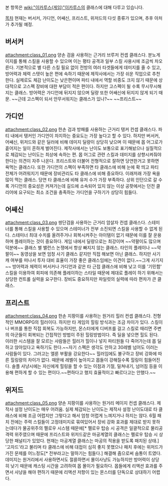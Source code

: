 본 항목은 [[wiki:"이카루스(게임)"이카루스]]의 클래스에 대해 다루고 있습니다.

[[목차]]
현재는 버서커, 가디언, 어쌔신, 프리스트, 위저드의 다섯 종류가 있으며, 추후 아처가 추가될 예정.


== 버서커 ==
attachment:class_01.png
양손 검을 사용하는 근거리 브루저 컨셉 클래스다. 분노게이지를 통해 스킬을 사용할 수 있으며 이는 평타 공격과 일부 스킬 사용시에 조금씩 차오른다. 기본적으로 별 다른 스킬 필요 없이 전방의 여러 타겟들에게 데미지를 줄 수 있고, 방어력과 체력 스탯이 높은 편에 속하기 때문에 제작사에서는 가장 쉬운 직업으로 추천한다. 실제로도 체감 난이도는 낮은편이며 파티 내에서 역할 비중도 크지 않기 때문에 상대적으로 고스펙 장비에 대한 부담이 적은 편이다. 하지만 고스펙이 될 수록 무시무시해지는 클래스. 방어력은 가디언에 뒤지지 않으며 딜량 또한 어쌔신에 뒤지지 않게 되기 때문. ~~근데 고스펙이 되서 안무서워지는 클래스가 있나?~~ ~~프리스트~~

== 가디언 ==
attachment:class_02.png
한손 검과 방패를 사용하는 근거리 탱커 컨셉 클래스다. 파티 내에서 탱커인 가디언이 차지하는 중요도는 가장 높다고 할 수 있다. 하지만 버서커, 어쌔신, 위저드와 같은 딜러에 비해 데미지 딜량이 상당히 낮으며 이 때문에 몹 어그로가 흩어지는 일이 흔하게 벌어진다. 제작사에서는 난이도 보통으로 표기해놨으나 실질적으로 체감되는 난이도는 최상에 속하는 편. 몹 어그로 관련 스킬과 데미지를 상향시켜줘야 한다는 의견이 자주 나온다. 프리스트와 더불어 전형적으로 잘하면 당연한거고 못하면 욕먹는 클래스다. 또한 가디언의 스펙이 부족하면 타 클래스에 비해 눈에 확 띄고 파티 전체가 어려워지기 때문에 장비관리도 타 클래스에 비해 중요하다. 이래저래 가장 욕을 많이 먹는 클래스. 당연 타 클래스에 비해 유저 수가 가장 부족하다. 상위 인던으로 갈 수록 가디언의 중요성은 커져가는데 길드에 소속되어 있지 않는 이상 공팟에서는 던전 클리어에 요구되는 최소 조건을 충족하는 가디언을 구하기가 상당히 힘들다.

== 어쌔신 ==
attachment:class_03.png
쌍단검을 사용하는 근거리 암살자 컨셉 클래스다. 스테미너를 통해 스킬을 사용할 수 있으며 스테미너가 전부 소진되면 스킬을 사용할 수 없게 된다. 스테미너 최대 수치를 올려주거나 회복시켜주는 아이템이 없기 때문에 이를 잘 운용하며 플레이하는 것이 중요하다. 게임 내에서 딜량으로는 최강이며 ~~약팔이도 많으며 덕분에~~ 클래스 별 밸런스 논쟁에서 항상 빠지지 않는 클래스. 타인의 플레이나 ~~약팔이~~ 동영상을 보면 엄청 사기 클래스 같지만 직접 해보면 아닌 클래스. 하지만 사기캐 여부를 떠나서 투자 대비 효율이 가장 좋은 클래스임에는 이견이 없다.~~그게 사기지~~ 방어력과 체력이 버서커나 가디언과 같은 타 근접 클래스에 비해 낮고 이를 '기민함' 스킬을 이용하여 회피에 의존해 플레이하는 스타일 때문에 제대로 플레이 하기 위해서는 상당한 컨트롤 실력을 요구한다. 장비도 중요하지만 파일럿의 실력에 따라 편차가 큰 클래스.

== 프리스트 ==
attachment:class_04.png
한손 지팡이를 사용하는 원거리 힐러 컨셉 클래스다. 전형적인 MMORPG의 힐러이다. 하지만 타 게임의 힐링 방식과는 조금 차이가 있다. 스킬이나 버프를 통한 직접 회복도 가능하지만, 몬스터에게 디버프를 걸고 스킬로 때리면 주변의 아군들이 회복되는 간접적인 방법이 주된 힐링방법이다. 즉 딜을 넣으면 힐도 된다. 이러한 시스템을 잘 모르는 사람들은 힐러가 힐이나 넣지 파티원들 다 죽어가는데 몹 딜하고 앉아있다고 욕하기도 한다.~~자기 스펙은 생각도 안하고 30레벨 넘어도 이러는 사람들이 있다. 그러고는 엘룬 부활을 강요한다~~ 힐러임에도 불구하고 장비 강화에 따른 힐링량의 차이가 없다. 때문에 레벨이 높아지고 몹들이 강해질수록 힐링이 힘들어진다. 솔플 사냥시에는 자신에게 힐링을 할 수 있는 이점과 기절, 밀쳐내기, 넘어짐 등을 이용해 편하게 할 수 있는 편이다.~~편하다고 했지 효율적이고 빠르다고는 안했다.~~

== 위저드 ==
attachment:class_05.png
양손 지팡이를 사용하는 원거리 메이지 컨셉 클래스다. 제작사 설정 난이도는 매우 어려움. 실제 체감되는 난이도는 제작사 설정 난이도대로 타 클래스에 비해 조금 어렵지만 그렇다고 해서 엄청 어렵게 느껴지거나 하지는 않다. 6월 패치 전에는 주력 스킬들이 고정데미지로 묶여있어서 장비 강화 효과를 제대로 받지 못하는데다가 물공위주의 펠로우 시스템 때문에[* 펠로우 탑승 시 공격은 일괄적으로 물리공격력 위주였으며 때문에 프리스트와 위저드같은 마공계열의 클래스는 펠로우 탑승 시 상당한 패널티가 있었다. 현재는 마공계열 클래스는 마공의 적용을 받도록 패치된 상태.] '고자드'라고 불리며 타 클래스에 비해 대접이 심히 좋지 못했으나 패치 후에는 위저드가 가진 문제를 어느정도[* 전부라고는 말하기는 힘들다.] 해결해 줌으로써 숨통이 트였다. 데미지는 원거리에서 사용하면서도 절륜하면서 몰이사냥도 가능하지만 방어력이 상당히 낮기 때문에 캐스팅 시간을 고려하여 몹 몰이가 필요하다. 몹들에게 리액션 효과를 주면서 사냥을 해야 편하기 때문에 리액션 저항이 있는 몬스터를 단독으로 상대하기 어렵다. 
